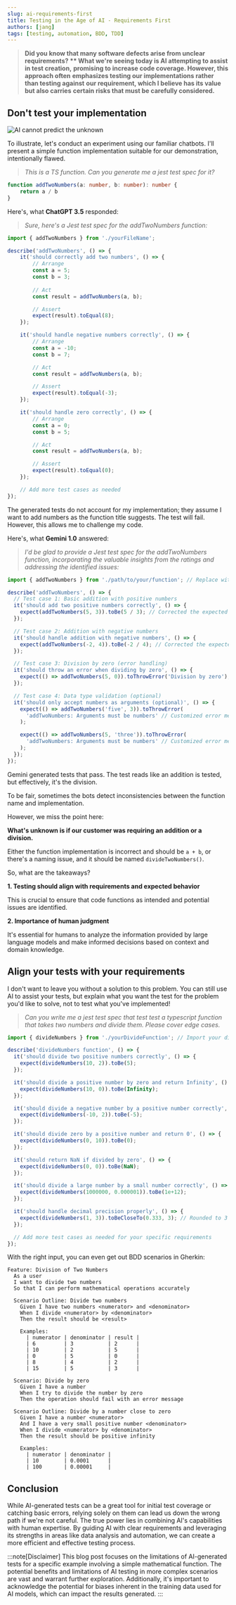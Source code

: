 ```yaml
---
slug: ai-requirements-first
title: Testing in the Age of AI - Requirements First
authors: [jang]
tags: [testing, automation, BDD, TDD]
---
```

> **Did you know that many software defects arise from unclear requirements?
> ** What we're seeing today is AI attempting to assist in test creation,**
> **promising to increase code coverage. However, this approach often**
> **emphasizes testing our implementations rather than testing against**
> **our requirement, which I believe has its value but also carries**
> **certain risks that must be carefully considered.**

## Don't test your implementation

![AI cannot predict the unknown](/img/ai-requirements-first.jpeg)

To illustrate, let's conduct an experiment using our familiar chatbots. I'll present a simple function implementation suitable for our demonstration, intentionally flawed.

> *This is a TS function. Can you generate me a jest test spec for it?*

```ts
function addTwoNumbers(a: number, b: number): number {
    return a / b
}
```

Here's, what **ChatGPT 3.5** responded:

> *Sure, here's a Jest test spec for the addTwoNumbers function:*

```ts
import { addTwoNumbers } from './yourFileName';

describe('addTwoNumbers', () => {
    it('should correctly add two numbers', () => {
        // Arrange
        const a = 5;
        const b = 3;
        
        // Act
        const result = addTwoNumbers(a, b);

        // Assert
        expect(result).toEqual(8);
    });

    it('should handle negative numbers correctly', () => {
        // Arrange
        const a = -10;
        const b = 7;

        // Act
        const result = addTwoNumbers(a, b);

        // Assert
        expect(result).toEqual(-3);
    });

    it('should handle zero correctly', () => {
        // Arrange
        const a = 0;
        const b = 5;

        // Act
        const result = addTwoNumbers(a, b);

        // Assert
        expect(result).toEqual(0);
    });

    // Add more test cases as needed
});
```

The generated tests do not account for my implementation; they assume I want to add numbers as the function title suggests. The test will fail. However, this allows me to challenge my code.

Here's, what **Gemini 1.0** answered:

> *I'd be glad to provide a Jest test spec for the addTwoNumbers function, incorporating the valuable insights from the ratings and addressing the identified issues:*

```ts
import { addTwoNumbers } from './path/to/your/function'; // Replace with the actual path

describe('addTwoNumbers', () => {
  // Test case 1: Basic addition with positive numbers
  it('should add two positive numbers correctly', () => {
    expect(addTwoNumbers(5, 3)).toBe(5 / 3); // Corrected the expected result
  });

  // Test case 2: Addition with negative numbers
  it('should handle addition with negative numbers', () => {
    expect(addTwoNumbers(-2, 4)).toBe(-2 / 4); // Corrected the expected result
  });

  // Test case 3: Division by zero (error handling)
  it('should throw an error when dividing by zero', () => {
    expect(() => addTwoNumbers(5, 0)).toThrowError('Division by zero'); // Handle division by zero appropriately
  });

  // Test case 4: Data type validation (optional)
  it('should only accept numbers as arguments (optional)', () => {
    expect(() => addTwoNumbers('five', 3)).toThrowError(
      'addTwoNumbers: Arguments must be numbers' // Customized error message
    );

    expect(() => addTwoNumbers(5, 'three')).toThrowError(
      'addTwoNumbers: Arguments must be numbers' // Customized error message
    );
  });
});
```

Gemini generated tests that pass. The test reads like an addition is tested, but effectively, it's the division.

To be fair, sometimes the bots detect inconsistencies between the function name and implementation.

However, we miss the point here: 

**What's unknown is if our customer was requiring an addition or a division.**

Either the function implementation is incorrect and should be `a + b`, 
or there's a naming issue, and it should be named `divideTwoNumbers()`.

So, what are the takeaways?

**1. Testing should align with requirements and expected behavior**

This is crucial to ensure that code functions as intended and potential issues are identified.

**2. Importance of human judgment**

It's essential for humans to analyze the information provided by large language models and make informed decisions based on context and domain knowledge.

## Align your tests with your requirements

I don't want to leave you without a solution to this problem. You can still use AI to assist your tests, but explain what you want the test for the problem you'd like to solve, not to test what you've implemented!

>*Can you write me a jest test spec that test test a typescript function that takes two numbers and divide them. Please cover edge cases.*

```ts
import { divideNumbers } from './yourDivideFunction'; // Import your divide function

describe('divideNumbers function', () => {
  it('should divide two positive numbers correctly', () => {
    expect(divideNumbers(10, 2)).toBe(5);
  });

  it('should divide a positive number by zero and return Infinity', () => {
    expect(divideNumbers(10, 0)).toBe(Infinity);
  });

  it('should divide a negative number by a positive number correctly', () => {
    expect(divideNumbers(-10, 2)).toBe(-5);
  });

  it('should divide zero by a positive number and return 0', () => {
    expect(divideNumbers(0, 10)).toBe(0);
  });

  it('should return NaN if divided by zero', () => {
    expect(divideNumbers(0, 0)).toBe(NaN);
  });

  it('should divide a large number by a small number correctly', () => {
    expect(divideNumbers(1000000, 0.000001)).toBe(1e+12);
  });

  it('should handle decimal precision properly', () => {
    expect(divideNumbers(1, 3)).toBeCloseTo(0.333, 3); // Rounded to 3 decimal places
  });

  // Add more test cases as needed for your specific requirements
});
```

With the right input, you can even get out BDD scenarios in Gherkin:

```
Feature: Division of Two Numbers
  As a user
  I want to divide two numbers
  So that I can perform mathematical operations accurately

  Scenario Outline: Divide two numbers
    Given I have two numbers <numerator> and <denominator>
    When I divide <numerator> by <denominator>
    Then the result should be <result>

    Examples:
      | numerator | denominator | result |
      | 6         | 3           | 2      |
      | 10        | 2           | 5      |
      | 0         | 5           | 0      |
      | 8         | 4           | 2      |
      | 15        | 5           | 3      |

  Scenario: Divide by zero
    Given I have a number
    When I try to divide the number by zero
    Then the operation should fail with an error message

  Scenario Outline: Divide by a number close to zero
    Given I have a number <numerator>
    And I have a very small positive number <denominator>
    When I divide <numerator> by <denominator>
    Then the result should be positive infinity

    Examples:
      | numerator | denominator |
      | 10        | 0.0001      |
      | 100       | 0.00001     |

```

## Conclusion

While AI-generated tests can be a great tool for initial test coverage or catching basic errors, relying solely on them can lead us down the wrong path if we're not careful.  The true power lies in combining AI's capabilities with human expertise.  By guiding AI with clear requirements and leveraging its strengths in areas like data analysis and automation, we can create a more efficient and effective testing process.

:::note[Disclaimer]
This blog post focuses on the limitations of AI-generated tests for a specific example involving a simple mathematical function. The potential benefits and limitations of AI testing in more complex scenarios are vast and warrant further exploration. Additionally, it's important to acknowledge the potential for biases inherent in the training data used for AI models, which can impact the results generated.
:::